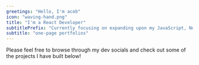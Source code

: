```yaml
---
greetings: "Hello, I'm acob"
icon: "waving-hand.png"
title: "I'm a React Developer"
subtitlePrefix: "Currently focusing on expanding upon my JavaScript, Node.js, and React skills"
subtitle: "one-page portfolios"
---
```


Please feel free to browse through my dev socials and check out some of the projects I have built below!
